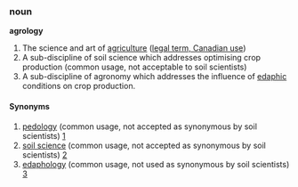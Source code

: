 ===noun===
'''agrology'''
# The science and art of [[agriculture]] ([http://en.wikipedia.org/wiki/Agrology legal term, Canadian use])
# A sub-discipline of soil science which addresses optimising crop production (common usage, not acceptable to soil scientists)
# A sub-discipline of agronomy which addresses the influence of [[edaphic]] conditions on crop production.

====Synonyms====
# [[pedology]] (common usage, not accepted as synonymous by soil scientists) [http://en.wikipedia.org/wiki/Agrology#Is_Agrology_Synonymous_With_Soil_Science.3F]
# [[soil science]] (common usage, not accepted as synonymous by soil scientists) [http://en.wikipedia.org/wiki/Agrology#Is_Agrology_Synonymous_With_Soil_Science.3F]
# [[edaphology]] (common usage, not used as synonymous by soil scientists) [http://en.wikipedia.org/wiki/Agrology#Is_Agrology_Synonymous_With_Soil_Science.3F]